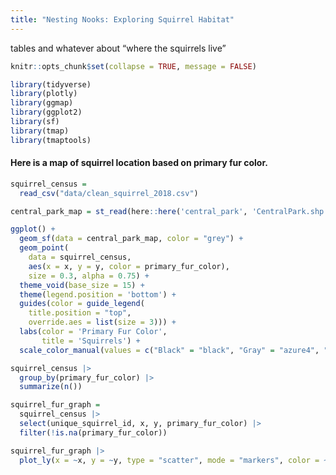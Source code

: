 ```yaml
---
title: "Nesting Nooks: Exploring Squirrel Habitat"
---
```

tables and whatever about "where the squirrels live"

```r
knitr::opts_chunk$set(collapse = TRUE, message = FALSE)
```

```r
library(tidyverse)
library(plotly)
library(ggmap)
library(ggplot2)
library(sf)
library(tmap)
library(tmaptools)
```

#### Here is a map of squirrel location based on primary fur color. 

```r
squirrel_census = 
  read_csv("data/clean_squirrel_2018.csv")
```

```r
central_park_map = st_read(here::here('central_park', 'CentralPark.shp'))
```

```r
ggplot() +
  geom_sf(data = central_park_map, color = "grey") +
  geom_point(
    data = squirrel_census,
    aes(x = x, y = y, color = primary_fur_color),
    size = 0.3, alpha = 0.75) +
  theme_void(base_size = 15) +
  theme(legend.position = 'bottom') +
  guides(color = guide_legend(
    title.position = "top",
    override.aes = list(size = 3))) +
  labs(color = 'Primary Fur Color',
       title = 'Squirrels') +
  scale_color_manual(values = c("Black" = "black", "Gray" = "azure4", "Cinnamon" = "darkorange3")) 
```

```r
squirrel_census |> 
  group_by(primary_fur_color) |> 
  summarize(n())
```


```r
squirrel_fur_graph =
  squirrel_census |> 
  select(unique_squirrel_id, x, y, primary_fur_color) |>
  filter(!is.na(primary_fur_color))

squirrel_fur_graph |> 
  plot_ly(x = ~x, y = ~y, type = "scatter", mode = "markers", color = ~primary_fur_color)
```

